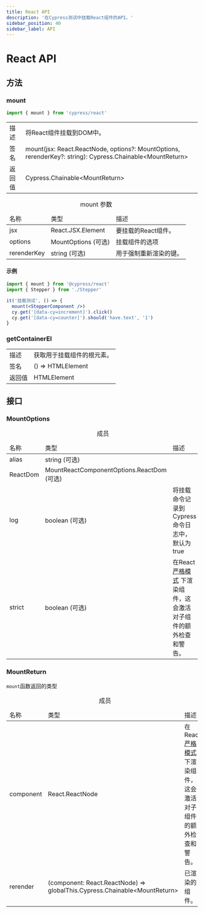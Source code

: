 ```yaml
---
title: React API
description: '在Cypress测试中挂载React组件的API。'
sidebar_position: 40
sidebar_label: API
---
```


<ProductHeading product="app" />

# React API

## 方法

### mount

```js
import { mount } from 'cypress/react'
```

<table class="api-table table-list">
  <tr>
    <td>描述</td>
    <td>将React组件挂载到DOM中。</td>
  </tr>
  <tr>
    <td>签名</td>
    <td>
      mount(jsx: React.ReactNode, options?: MountOptions, rerenderKey?: string):
      Cypress.Chainable&lt;MountReturn&gt;
    </td>
  </tr>
  <tr>
    <td>返回值</td>
    <td>Cypress.Chainable&lt;MountReturn&gt;</td>
  </tr>
</table>

<table class="api-table">
  <caption>mount 参数</caption>
  <thead>
    <td>名称</td>
    <td>类型</td>
    <td>描述</td>
  </thead>
  <tr>
    <td>jsx</td>
    <td>React.JSX.Element</td>
    <td>要挂载的React组件。</td>
  </tr>
  <tr>
    <td>options</td>
    <td>MountOptions (可选)</td>
    <td>挂载组件的选项</td>
  </tr>
  <tr>
    <td>rerenderKey</td>
    <td>string (可选)</td>
    <td>用于强制重新渲染的键。</td>
  </tr>
</table>

#### 示例

```jsx
import { mount } from '@cypress/react'
import { Stepper } from './Stepper'

it('挂载测试', () => {
  mount(<StepperComponent />)
  cy.get('[data-cy=increment]').click()
  cy.get('[data-cy=counter]').should('have.text', '1')
}
```

### getContainerEl

<table class="api-table">
  <tr>
    <td>描述</td>
    <td>获取用于挂载组件的根元素。</td>
  </tr>
  <tr>
    <td>签名</td>
    <td>() => HTMLElement</td>
  </tr>
  <tr>
    <td>返回值</td>
    <td>HTMLElement</td>
  </tr>
</table>

## 接口

### MountOptions

<table class="api-table">
  <caption>成员</caption>
  <thead>
    <td>名称</td>
    <td>类型</td>
    <td>描述</td>
  </thead>
  <tr>
    <td>alias</td>
    <td>string (可选)</td>
    <td></td>
  </tr>
  <tr>
    <td>ReactDom</td>
    <td>MountReactComponentOptions.ReactDom (可选)</td>
    <td></td>
  </tr>
  <tr>
    <td>log</td>
    <td>boolean (可选)</td>
    <td>将挂载命令记录到Cypress命令日志中，默认为true</td>
  </tr>
  <tr>
    <td>strict</td>
    <td>boolean (可选)</td>
    <td>
      在React
      <a href="https://reactjs.org/docs/strict-mode.html">严格模式</a>
      下渲染组件，这会激活对子组件的额外检查和警告。
    </td>
  </tr>
</table>

### MountReturn

`mount`函数返回的类型

<table class="api-table">
  <caption>成员</caption>
  <thead>
    <td>名称</td>
    <td>类型</td>
    <td>描述</td>
  </thead>
  <tr>
    <td>component</td>
    <td>React.ReactNode</td>
    <td>
      在React
      <a href="https://reactjs.org/docs/strict-mode.html">严格模式</a>
      下渲染组件，这会激活对子组件的额外检查和警告。
    </td>
  </tr>
  <tr>
    <td>rerender</td>
    <td>
      (component: React.ReactNode) =>
      globalThis.Cypress.Chainable&lt;MountReturn&gt;
    </td>
    <td>已渲染的组件。</td>
  </tr>
</table>
